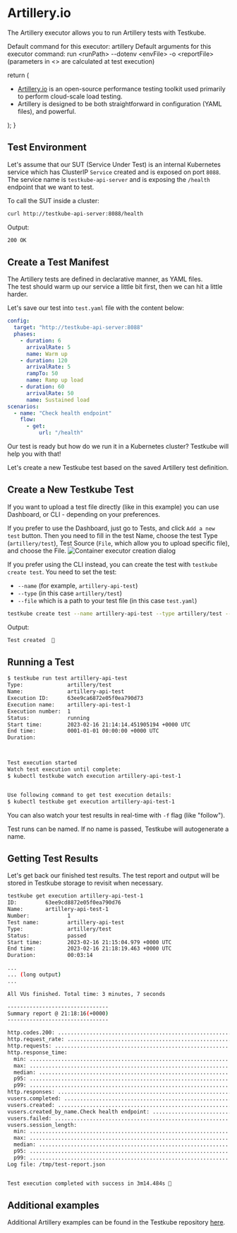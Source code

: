 
# Artillery.io
The Artillery executor allows you to run Artillery tests with Testkube.

Default command for this executor: artillery
Default arguments for this executor command: run &lt;runPath&gt; --dotenv &lt;envFile&gt; -o &lt;reportFile&gt;
(parameters in &lt;&gt; are calculated at test execution)

   return (
    <div>
      <Admonition type="info" icon="🎓" title="What is Artillery?">
        <ul>
          <li><a href="https://www.artillery.io/">Artillery.io</a> is an open-source performance testing toolkit used primarily to perform cloud-scale load testing.</li>
          <li>Artillery is designed to be both straightforward in configuration (YAML files), and powerful.</li>
        </ul>
      </Admonition>
    </div>
  );
}

<ExecutorInfo />

## **Test Environment**

Let's assume that our SUT (Service Under Test) is an internal Kubernetes service which has
ClusterIP `Service` created and is exposed on port `8088`. The service name is `testkube-api-server`
and is exposing the `/health` endpoint that we want to test.

To call the SUT inside a cluster:

```bash
curl http://testkube-api-server:8088/health
```

Output:

```bash
200 OK
```

## **Create a Test Manifest**

The Artillery tests are defined in declarative manner, as YAML files.  
The test should warm up our service a little bit first, then we can hit a little harder.

Let's save our test into `test.yaml` file with the content below:   

```yaml
config:
  target: "http://testkube-api-server:8088"
  phases:
    - duration: 6
      arrivalRate: 5
      name: Warm up
    - duration: 120
      arrivalRate: 5
      rampTo: 50
      name: Ramp up load
    - duration: 60
      arrivalRate: 50
      name: Sustained load
scenarios:
  - name: "Check health endpoint"
    flow:
      - get:
          url: "/health"
```

Our test is ready but how do we run it in a Kubernetes cluster? Testkube will help you with that! 

Let's create a new Testkube test based on the saved Artillery test definition.

## Create a New Testkube Test
If you want to upload a test file directly (like in this example) you can use Dashboard, or CLI - depending on your preferences.

<Tabs groupId="dashboard-cli">
<TabItem value="dash" label="Dashboard">

If you prefer to use the Dashboard, just go to Tests, and click `Add a new test` button. Then you need to fill in the test Name, choose the test Type (`artillery/test`), Test Source (`File`, which allow you to upload specific file), and choose the File.
![Container executor creation dialog](../img/dashboard-create-artillery-api-test.png)

</TabItem>

<TabItem value="cli" label="CLI">

If you prefer using the CLI instead, you can create the test with `testkube create test`.
You need to set the test:
- `--name` (for example, `artillery-api-test`)
- `--type` (in this case `artillery/test`)
- `--file` which is a path to your test file (in this case `test.yaml`)


```bash
testkube create test --name artillery-api-test --type artillery/test --file test.yaml
```

Output:

```bash
Test created  🥇
```

</TabItem>
</Tabs>

## Running a Test

```bash
$ testkube run test artillery-api-test                                                                                                                       
Type:              artillery/test
Name:              artillery-api-test
Execution ID:      63ee9ca6872e05f0ea790d73
Execution name:    artillery-api-test-1
Execution number:  1
Status:            running
Start time:        2023-02-16 21:14:14.451905194 +0000 UTC
End time:          0001-01-01 00:00:00 +0000 UTC
Duration:          



Test execution started
Watch test execution until complete:
$ kubectl testkube watch execution artillery-api-test-1


Use following command to get test execution details:
$ kubectl testkube get execution artillery-api-test-1
```

You can also watch your test results in real-time with `-f` flag (like "follow"). 

Test runs can be named. If no name is passed, Testkube will autogenerate a name.

## Getting Test Results


Let's get back our finished test results. The test report and output will be stored in Testkube storage to revisit when necessary.

```bash
testkube get execution artillery-api-test-1                                               
ID:         63ee9cd8872e05f0ea790d76
Name:       artillery-api-test-1
Number:            1
Test name:         artillery-api-test
Type:              artillery/test
Status:            passed
Start time:        2023-02-16 21:15:04.979 +0000 UTC
End time:          2023-02-16 21:18:19.463 +0000 UTC
Duration:          00:03:14

...
... (long output)
...

All VUs finished. Total time: 3 minutes, 7 seconds

--------------------------------
Summary report @ 21:18:16(+0000)
--------------------------------

http.codes.200: ................................................................ 6330
http.request_rate: ............................................................. 33/sec
http.requests: ................................................................. 6330
http.response_time:
  min: ......................................................................... 0
  max: ......................................................................... 11
  median: ...................................................................... 0
  p95: ......................................................................... 1
  p99: ......................................................................... 2
http.responses: ................................................................ 6330
vusers.completed: .............................................................. 6330
vusers.created: ................................................................ 6330
vusers.created_by_name.Check health endpoint: .................................. 6330
vusers.failed: ................................................................. 0
vusers.session_length:
  min: ......................................................................... 0.9
  max: ......................................................................... 25.6
  median: ...................................................................... 1.3
  p95: ......................................................................... 3.3
  p99: ......................................................................... 9.5
Log file: /tmp/test-report.json


Test execution completed with success in 3m14.484s 🥇

```

## Additional examples
Additional Artillery examples can be found in the Testkube repository [here](https://github.com/kubeshop/testkube/blob/main/test/artillery/executor-smoke/).
